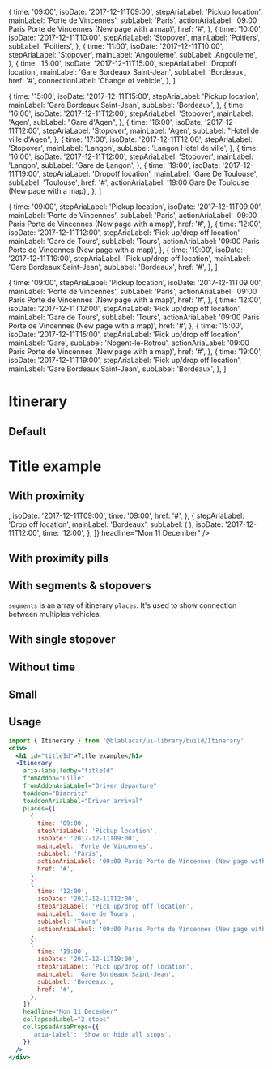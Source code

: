 

<Meta title="Widgets/Itinerary" />

  {
    time: '09:00',
    isoDate: '2017-12-11T09:00',
    stepAriaLabel: 'Pickup location',
    mainLabel: 'Porte de Vincennes',
    subLabel: 'Paris',
    actionAriaLabel: '09:00 Paris Porte de Vincennes (New page with a map)',
    href: '#',
  },
  {
    time: '10:00',
    isoDate: '2017-12-11T10:00',
    stepAriaLabel: 'Stopover',
    mainLabel: 'Poitiers',
    subLabel: 'Poitiers',
  },
  {
    time: '11:00',
    isoDate: '2017-12-11T10:00',
    stepAriaLabel: 'Stopover',
    mainLabel: 'Angouleme',
    subLabel: 'Angouleme',
  },
  {
    time: '15:00',
    isoDate: '2017-12-11T15:00',
    stepAriaLabel: 'Dropoff location',
    mainLabel: 'Gare Bordeaux Saint-Jean',
    subLabel: 'Bordeaux',
    href: '#',
    connectionLabel: 'Change of vehicle',
  },
]

  {
    time: '15:00',
    isoDate: '2017-12-11T15:00',
    stepAriaLabel: 'Pickup location',
    mainLabel: 'Gare Bordeaux Saint-Jean',
    subLabel: 'Bordeaux',
  },
  {
    time: '16:00',
    isoDate: '2017-12-11T12:00',
    stepAriaLabel: 'Stopover',
    mainLabel: 'Agen',
    subLabel: "Gare d'Agen",
  },
  {
    time: '16:00',
    isoDate: '2017-12-11T12:00',
    stepAriaLabel: 'Stopover',
    mainLabel: 'Agen',
    subLabel: "Hotel de ville d'Agen",
  },
  {
    time: '17:00',
    isoDate: '2017-12-11T12:00',
    stepAriaLabel: 'Stopover',
    mainLabel: 'Langon',
    subLabel: 'Langon Hotel de ville',
  },
  {
    time: '16:00',
    isoDate: '2017-12-11T12:00',
    stepAriaLabel: 'Stopover',
    mainLabel: 'Langon',
    subLabel: 'Gare de Langon',
  },
  {
    time: '19:00',
    isoDate: '2017-12-11T19:00',
    stepAriaLabel: 'Dropoff location',
    mainLabel: 'Gare De Toulouse',
    subLabel: 'Toulouse',
    href: '#',
    actionAriaLabel: '19:00 Gare De Toulouse (New page with a map)',
  },
]

  {
    time: '09:00',
    stepAriaLabel: 'Pickup location',
    isoDate: '2017-12-11T09:00',
    mainLabel: 'Porte de Vincennes',
    subLabel: 'Paris',
    actionAriaLabel: '09:00 Paris Porte de Vincennes (New page with a map)',
    href: '#',
  },
  {
    time: '12:00',
    isoDate: '2017-12-11T12:00',
    stepAriaLabel: 'Pick up/drop off location',
    mainLabel: 'Gare de Tours',
    subLabel: 'Tours',
    actionAriaLabel: '09:00 Paris Porte de Vincennes (New page with a map)',
  },
  {
    time: '19:00',
    isoDate: '2017-12-11T19:00',
    stepAriaLabel: 'Pick up/drop off location',
    mainLabel: 'Gare Bordeaux Saint-Jean',
    subLabel: 'Bordeaux',
    href: '#',
  },
]

  {
    time: '09:00',
    stepAriaLabel: 'Pickup location',
    isoDate: '2017-12-11T09:00',
    mainLabel: 'Porte de Vincennes',
    subLabel: 'Paris',
    actionAriaLabel: '09:00 Paris Porte de Vincennes (New page with a map)',
    href: '#',
  },
  {
    time: '12:00',
    isoDate: '2017-12-11T12:00',
    stepAriaLabel: 'Pick up/drop off location',
    mainLabel: 'Gare de Tours',
    subLabel: 'Tours',
    actionAriaLabel: '09:00 Paris Porte de Vincennes (New page with a map)',
    href: '#',
  },
  {
    time: '15:00',
    isoDate: '2017-12-11T15:00',
    stepAriaLabel: 'Pick up/drop off location',
    mainLabel: 'Gare',
    subLabel: 'Nogent-le-Rotrou',
    actionAriaLabel: '09:00 Paris Porte de Vincennes (New page with a map)',
    href: '#',
  },
  {
    time: '19:00',
    isoDate: '2017-12-11T19:00',
    stepAriaLabel: 'Pick up/drop off location',
    mainLabel: 'Gare Bordeaux Saint-Jean',
    subLabel: 'Bordeaux',
  },
]

# **Itinerary**

## Default

<Canvas>
  <Story name="Default">
    <BaseSection>
      <h1 id="titleId">Title example</h1>
      <Itinerary
        aria-labelledby="titleId"
        fromAddon="Lille"
        fromAddonAriaLabel="Driver departure"
        toAddon="Biarritz"
        toAddonAriaLabel="Driver arrival"
        places={placesWithOneStopover}
        highlightRoad
      />
    </BaseSection>
  </Story>
</Canvas>

## With proximity

<Canvas>
  <Story name="With proximity">
    <BaseSection>
      <Itinerary
        fromAddon="Lille"
        fromAddonAriaLabel="Driver departure"
        toAddon="Biarritz"
        toAddonAriaLabel="Driver arrival"
        places={[
          {
            stepAriaLabel: 'Pick up location',
            mainLabel: 'Paris',
            subLabel: <Proximity value={Distances.FAR} title="Distance from the pick up point" />,
            isoDate: '2017-12-11T09:00',
            time: '09:00',
            href: '#',
          },
          {
            stepAriaLabel: 'Drop off location',
            mainLabel: 'Bordeaux',
            subLabel: (
              <Proximity value={Distances.CLOSE} title="Distance from the drop off point" />
            ),
            isoDate: '2017-12-11T12:00',
            time: '12:00',
          },
        ]}
        headline="Mon 11 December"
      />
    </BaseSection>
  </Story>
</Canvas>

## With proximity pills

<Canvas>
  <Story name="With stopovers">
    <BaseSection>
      <Itinerary
        aria-label="Ride plan"
        fromAddon="Lille"
        fromAddonAriaLabel="Driver departure"
        toAddon="Biarritz"
        toAddonAriaLabel="Driver arrival"
        places={placesWithStopovers}
        headline="Mon 11 December"
      />
    </BaseSection>
  </Story>
</Canvas>

## With segments & stopovers

`segments` is an array of itinerary `places`. It's used to show connection between multiples vehicles.

<Canvas>
  <Story name="With segments & stopovers">
    <BaseSection>
      <Itinerary
        aria-label="Ride plan"
        fromAddon="Lille"
        fromAddonAriaLabel="Driver departure"
        toAddon="Biarritz"
        toAddonAriaLabel="Driver arrival"
        places={[]}
        segmentCollapsedLabels={['2 stops', '4 stops']}
        segments={[places, places2]}
        headline="Mon 11 December"
        isCollapsible
      />
    </BaseSection>
  </Story>
</Canvas>

## With single stopover

<Canvas>
  <Story name="With single stopover">
    <BaseSection>
      <Itinerary
        fromAddon="Lille"
        toAddon="Biarritz"
        places={[
          {
            time: '09:00',
            isoDate: '2017-12-11T09:00',
            subLabel: 'Porte de Vincennes',
            mainLabel: 'Paris',
          },
        ]}
        headline="Mon 11 December"
      />
    </BaseSection>
  </Story>
</Canvas>

## Without time

<Canvas>
  <Story name="Without time">
    <BaseSection>
      <Itinerary
        fromAddon="Lille"
        toAddon="Biarritz"
        places={[
          {
            isoDate: '2017-12-11T09:00',
            subLabel: 'Porte de Vincennes',
            mainLabel: 'Paris',
          },
          {
            isoDate: '2017-12-11T15:00',
            subLabel: 'Gare Bordeaux Saint-Jean',
            mainLabel: 'Bordeaux',
          },
        ]}
        headline="Mon 11 December"
      />
    </BaseSection>
  </Story>
</Canvas>

## Small

<Canvas>
  <Story name="Small">
    <BaseSection>
      <Itinerary
        places={[
          {
            time: '09:00',
            isoDate: '2017-12-11T09:00',
            stepAriaLabel: 'Pickup location',
            mainLabel: 'Porte de Vincennes',
            subLabel: 'Paris',
            actionAriaLabel: '09:00 Paris Porte de Vincennes (New page with a map)',
          },
          {
            time: '15:00',
            isoDate: '2017-12-11T15:00',
            stepAriaLabel: 'Dropoff location',
            mainLabel: 'Gare Bordeaux Saint-Jean',
            subLabel: 'Bordeaux',
            connectionLabel: 'Change of vehicle',
          },
        ]}
        small
      />
    </BaseSection>
  </Story>
</Canvas>

## Usage

```jsx
import { Itinerary } from '@blablacar/ui-library/build/Itinerary'
<div>
  <h1 id="titleId">Title example</h1>
  <Itinerary
    aria-labelledby="titleId"
    fromAddon="Lille"
    fromAddonAriaLabel="Driver departure"
    toAddon="Biarritz"
    toAddonAriaLabel="Driver arrival"
    places={[
      {
        time: '09:00',
        stepAriaLabel: 'Pickup location',
        isoDate: '2017-12-11T09:00',
        mainLabel: 'Porte de Vincennes',
        subLabel: 'Paris',
        actionAriaLabel: '09:00 Paris Porte de Vincennes (New page with a map)',
        href: '#',
      },
      {
        time: '12:00',
        isoDate: '2017-12-11T12:00',
        stepAriaLabel: 'Pick up/drop off location',
        mainLabel: 'Gare de Tours',
        subLabel: 'Tours',
        actionAriaLabel: '09:00 Paris Porte de Vincennes (New page with a map)',
      },
      {
        time: '19:00',
        isoDate: '2017-12-11T19:00',
        stepAriaLabel: 'Pick up/drop off location',
        mainLabel: 'Gare Bordeaux Saint-Jean',
        subLabel: 'Bordeaux',
        href: '#',
      },
    ]}
    headline="Mon 11 December"
    collapsedLabel="2 stops"
    collapsedAriaProps={{
      'aria-label': 'Show or hide all stops',
    }}
  />
</div>
```

<ArgsTable of={Itinerary} />
